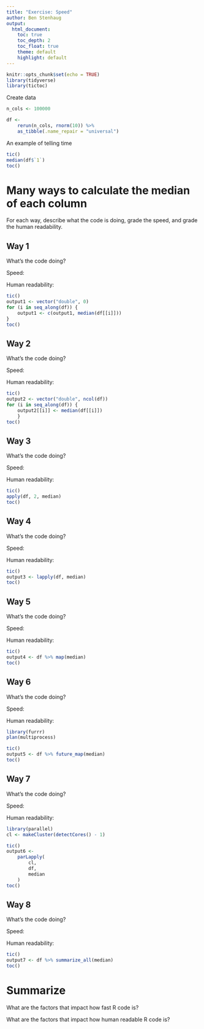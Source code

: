 ```yaml
---
title: "Exercise: Speed"
author: Ben Stenhaug
output: 
  html_document:
    toc: true
    toc_depth: 2
    toc_float: true
    theme: default
    highlight: default
---
```


```r
knitr::opts_chunk$set(echo = TRUE)
library(tidyverse)
library(tictoc)
```

Create data

```r
n_cols <- 100000

df <- 
    rerun(n_cols, rnorm(10)) %>% 
    as_tibble(.name_repair = "universal")
```

An example of telling time

```r
tic()
median(df$`1`)
toc()
```

# Many ways to calculate the median of each column

For each way, describe what the code is doing, grade the speed, and grade the human readability.

## Way 1

What's the code doing?

Speed:

Human readability:

```r
tic()
output1 <- vector("double", 0)
for (i in seq_along(df)) {
    output1 <- c(output1, median(df[[i]]))
}
toc()
```

## Way 2

What's the code doing?

Speed:

Human readability:

```r
tic()
output2 <- vector("double", ncol(df))
for (i in seq_along(df)) {
    output2[[i]] <- median(df[[i]])
    }
toc()
```

## Way 3

What's the code doing?

Speed:

Human readability:

```r
tic()
apply(df, 2, median)
toc()
```

## Way 4

What's the code doing?

Speed:

Human readability:

```r
tic()
output3 <- lapply(df, median)
toc()
```

## Way 5

What's the code doing?

Speed:

Human readability:

```r
tic()
output4 <- df %>% map(median)
toc()
```

## Way 6

What's the code doing?

Speed:

Human readability:

```r
library(furrr)
plan(multiprocess)

tic()
output5 <- df %>% future_map(median)
toc()
```

## Way 7

What's the code doing?

Speed:

Human readability:

```r
library(parallel)
cl <- makeCluster(detectCores() - 1)

tic()
output6 <- 
    parLapply(
        cl, 
        df,
        median
    )
toc()
```

## Way 8

What's the code doing?

Speed:

Human readability:

```r
tic()
output7 <- df %>% summarize_all(median)
toc()
```

# Summarize

What are the factors that impact how fast R code is?

What are the factors that impact how human readable R code is?

